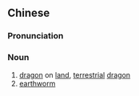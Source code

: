 {{also|地龙}}
==Chinese==
{{zh-forms|s=地龙}}

===Pronunciation===
{{zh-pron
|m=dìlóng
|cat=n
}}

===Noun===
{{zh-noun}}

# [[dragon]] on [[land]], [[terrestrial]] [[dragon]]
# [[earthworm]]